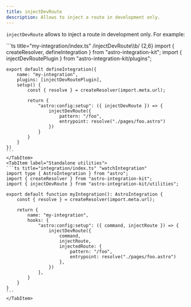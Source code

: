 ```yaml
---
title: injectDevRoute
description: Allows to inject a route in development only.
---
```


`injectDevRoute` allows to inject a route in development only. For example:

<Tabs>
    <TabItem label="Extended hooks">
	```ts title="my-integration/index.ts" /injectDevRoute\\b/ {2,6}
	import { createResolver, defineIntegration } from "astro-integration-kit";
	import { injectDevRoutePlugin } from "astro-integration-kit/plugins";

	export default defineIntegration({
		name: "my-integration",
		plugins: [injectDevRoutePlugin],
		setup() {
			const { resolve } = createResolver(import.meta.url);

			return {
				"astro:config:setup": ({ injectDevRoute }) => {
					injectDevRoute({
						pattern: "/foo",
						entrypoint: resolve("./pages/foo.astro")
					})
				}
			}
		}
	})
	```
	</TabItem>
	<TabItem label="Standalone utilities">
	```ts title="integration/index.ts" "watchIntegration"
	import type { AstroIntegration } from "astro";
	import { createResolver } from "astro-integration-kit";
	import { injectDevRoute } from "astro-integration-kit/utilities";

	export default function myIntegration(): AstroIntegration {
		const { resolve } = createResolver(import.meta.url);

		return {
			name: "my-integration",
			hooks: {
				"astro:config:setup": ({ command, injectRoute }) => {
					injectDevRoute({
						command,
						injectRoute,
						injectedRoute: {
							pattern: "/foo",
							entrypoint: resolve("./pages/foo.astro")
						},
					})
				},
			}
		}
	}
	``` 
	</TabItem>
</Tabs>
